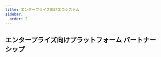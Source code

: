```yaml
---
title: エンタープライズ向けエコシステム
sidebar:
  order: 2
---
```



## エンタープライズ向けプラットフォーム パートナーシップ

<CardGrid>
  <LinkCard
    title="Mybatis-Mate"
    description="MyBatis-Plus エンタープライズ向けモジュール。シャーディング、データ監査、フィールド暗号化、データバインディング、データ権限、テーブル構造からの自動SQL生成・メンテナンスなどの高度な機能をサポートします。"
    href="/resources/mybatis-mate"
    target="_blank"
  />
  <LinkCard
    title="AiZuDa"
    description="コンポーネントベースのローコード開発プラットフォーム。誰もがアーキテクトになれます。"
    href="https://aizuda.com?from=mp"
    target="_blank"
  />
  <LinkCard
    title="Guns"
    description="GunsはモダンなJavaアプリケーション開発フレームワークです。プラグインアーキテクチャをサポートし、細粒度のモジュール依存関係を自由に組み合わせて、様々な機能の統合と除外を実現します。"
    href="/resources/guns"
    target="_blank"
  />
  <LinkCard
    title="PIG"
    description="企業の様々な業務システムや製品の迅速な開発・実装をサポートするマイクロサービスアプリケーション向けデジタル統合プラットフォームです。企業のサービス指向中台統合とデジタルトランスフォーメーションを強力に支援します。"
    href="/resources/pig"
    target="_blank"
  />
  <LinkCard
    title="frsimple"
    description="frsimple アジャイル開発スキャフォールディング、エンタープライズ向け中堅・基幹業務システムソリューション。"
    href="https://frsimple.cn/"
    target="_blank"
  />
  <LinkCard
    title="Snowy"
    description="Snowyは国内初の国産暗号（国密）方式を採用したフロントエンド・バックエンド分離型高速開発プラットフォームです。国産暗号化・復号化プラグインを統合し、国産化ハードウェア、ミドルウェア、データベースへの適応を実現しています。最適な選択肢です。"
    href="/resources/snowy"
    target="_blank"
  />
</CardGrid>
